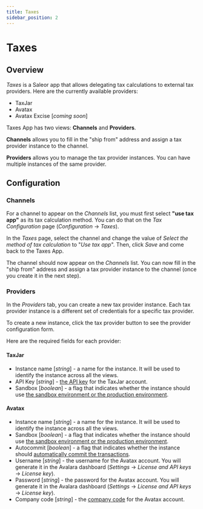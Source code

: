 ```yaml
---
title: Taxes
sidebar_position: 2
---
```


# Taxes

## Overview

_Taxes_ is a Saleor app that allows delegating tax calculations to external tax providers. Here are the currently available providers:

- TaxJar
- Avatax
- Avatax Excise [_coming soon_]

Taxes App has two views: **Channels** and **Providers**.

**Channels** allows you to fill in the "ship from" address and assign a tax provider instance to the channel.

**Providers** allows you to manage the tax provider instances. You can have multiple instances of the same provider.

## Configuration

### Channels

For a channel to appear on the _Channels_ list, you must first select **"use tax app"** as its tax calculation method. You can do that on the _Tax Configuration_ page (_Configuration_ → _Taxes_).

In the _Taxes_ page, select the channel and change the value of _Select the method of tax calculation_ to "_Use tax app_". Then, click _Save_ and come back to the Taxes App.

The channel should now appear on the _Channels_ list. You can now fill in the "ship from" address and assign a tax provider instance to the channel (once you create it in the next step).

### Providers

In the _Providers_ tab, you can create a new tax provider instance. Each tax provider instance is a different set of credentials for a specific tax provider.

To create a new instance, click the tax provider button to see the provider configuration form.

Here are the required fields for each provider:

#### TaxJar

- Instance name [_string_] - a name for the instance. It will be used to identify the instance across all the views.
- API Key [_string_] - [the API key](https://developers.taxjar.com/api/reference/#authentication) for the TaxJar account.
- Sandbox [_boolean_] - a flag that indicates whether the instance should use [the sandbox environment or the production environment](https://developers.taxjar.com/api/reference/#sandbox-environment).

#### Avatax

- Instance name [_string_] - a name for the instance. It will be used to identify the instance across all the views.
- Sandbox [_boolean_] - a flag that indicates whether the instance should use [the sandbox environment or the production environment](https://developer.avalara.com/erp-integration-guide/sales-tax-badge/authentication-in-avatax/sandbox-vs-production/).
- Autocommit [_boolean_] - a flag that indicates whether the instance should [automatically commit the transactions](https://developer.avalara.com/communications/dev-guide_rest_v2/commit-uncommit/).
- Username [_string_] - the username for the Avatax account. You will generate it in the Avalara dashboard (_Settings_ → _License and API keys_ → _License key_).
- Password [_string_] - the password for the Avatax account. You will generate it in the Avalara dashboard (_Settings_ → _License and API keys_ → _License key_).
- Company code [_string_] - the [company code](https://developer.avalara.com/ecommerce-integration-guide/sales-tax-badge/transactions/simple-transactions/company-codes/) for the Avatax account.
